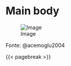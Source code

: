 # Main body

```{=tex}
\header{Main body}
```

\lipsum[2]

\lipsum[2]

![Image](images/logo_ufabc.png){fig-align="center"}

```{=tex}
\refBegin
```

Fonte: @acemoglu2004 

```{=tex}
\refEnd
```

\lipsum[2]

```{=tex}
\qtBegin
```

> \lipsum[2]

```{=tex}
\qtEnd
```

\lipsum[2]

{{< pagebreak >}}
